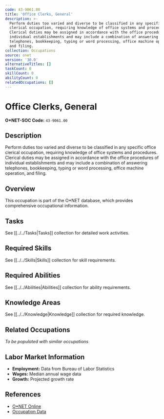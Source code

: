 ```yaml
---
code: 43-9061.00
title: 'Office Clerks, General'
description: >-
  Perform duties too varied and diverse to be classified in any specific office
  clerical occupation, requiring knowledge of office systems and procedures.
  Clerical duties may be assigned in accordance with the office procedures of
  individual establishments and may include a combination of answering
  telephones, bookkeeping, typing or word processing, office machine operation,
  and filing.
collection: Occupations
source: onet
version: '30.0'
alternativeTitles: []
taskCount: 0
skillCount: 0
abilityCount: 0
relatedOccupations: []
---
```

# Office Clerks, General

**O*NET-SOC Code:** `43-9061.00`

## Description

Perform duties too varied and diverse to be classified in any specific office clerical occupation, requiring knowledge of office systems and procedures. Clerical duties may be assigned in accordance with the office procedures of individual establishments and may include a combination of answering telephones, bookkeeping, typing or word processing, office machine operation, and filing.

## Overview

This occupation is part of the O*NET database, which provides comprehensive occupational information.

## Tasks

See [[../../Tasks|Tasks]] collection for detailed work activities.

## Required Skills

See [[../../Skills|Skills]] collection for skill requirements.

## Required Abilities

See [[../../Abilities|Abilities]] collection for ability requirements.

## Knowledge Areas

See [[../../Knowledge|Knowledge]] collection for required knowledge.

## Related Occupations

*To be populated with similar occupations*

## Labor Market Information

- **Employment:** Data from Bureau of Labor Statistics
- **Wages:** Median annual wage data
- **Growth:** Projected growth rate

## References

- [O*NET Online](https://www.onetonline.org/link/summary/43-9061.00)
- [Occupation Data](https://www.onetcenter.org/)
